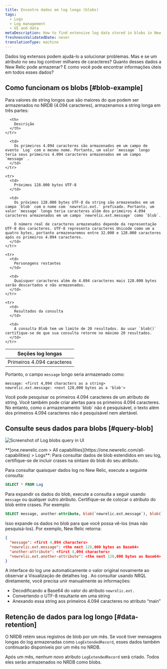 ```yaml
---
title: Encontre dados em log longo (blobs)
tags:
  - Logs
  - Log management
  - UI and data
metaDescription: How to find extensive log data stored in blobs in New Relic.
freshnessValidatedDate: never
translationType: machine
---
```



Dados log extensos podem ajudá-lo a solucionar problemas. Mas e se um atributo no seu log contiver milhares de caracteres? Quanto desses dados a New Relic pode armazenar? E como você pode encontrar informações úteis em todos esses dados?

## Como funcionam os blobs [#blob-example]

Para valores de string longos que são maiores do que podem ser armazenados no NRDB (4.094 caracteres), armazenamos a string longa em três partes:

<table>
  <thead>
    <tr>
      <th style={{ width: "200px" }}>
        Seções log longas
      </th>

      <th>
        Descrição
      </th>
    </tr>
  </thead>

  <tbody>
    <tr>
      <td>
        Primeiros 4.094 caracteres
      </td>

      <td>
        Os primeiros 4.094 caracteres são armazenados em um campo de evento `Log` com o mesmo nome. Portanto, um valor `message` longo teria seus primeiros 4.094 caracteres armazenados em um campo `message` .
      </td>
    </tr>

    <tr>
      <td>
        Próximos 128.000 bytes UTF-8
      </td>

      <td>
        Os próximos 128.000 bytes UTF-8 da string são armazenados em um campo `blob` com o nome com `newrelic.ext.` prefixado. Portanto, um valor `message` longo teria caracteres além dos primeiros 4.094 caracteres armazenados em um campo `newrelic.ext.message` como `blob`.

        O número real de caracteres armazenados depende da representação UTF-8 dos caracteres. UTF-8 representa caracteres Unicode como um a quatro bytes, portanto armazenaremos entre 32.000 e 128.000 caracteres após os primeiros 4.094 caracteres.
      </td>
    </tr>

    <tr>
      <td>
        Personagens restantes
      </td>

      <td>
        Quaisquer caracteres além de 4.094 caracteres mais 128.000 bytes serão descartados e não armazenados.
      </td>
    </tr>

    <tr>
      <td>
        Resultados da consulta
      </td>

      <td>
        A consulta Blob tem um limite de 20 resultados. Ao usar `blob()` certifique-se de que sua consulta retorne no máximo 20 resultados.
      </td>
    </tr>
  </tbody>
</table>

Portanto, o campo `message` longo seria armazenado como:

```
message: <first 4,094 characters as a string>
newrelic.ext.message: <next 128,000 bytes as a 'blob'>
```

<Callout variant="tip">
  Você pode pesquisar os primeiros 4.094 caracteres de um atributo de string. Você também pode criar alertas para os primeiros 4.094 caracteres. No entanto, como o armazenamento `blob` não é pesquisável, o texto além dos primeiros 4.094 caracteres não é pesquisável nem alertável.
</Callout>

## Consulte seus dados para blobs [#query-blob]

<img
  title="Query log extended data (blobs)"
  alt="Screenshot of Log blobs query in UI"
  src={logsLogBlobQuery}
/>

<figcaption>
  <DNT>**[one.newrelic.com > All capabilities](https://one.newrelic.com/all-capabilities) > Logs**</DNT>: Para consultar dados de blob estendidos em seu log, certifique-se de incluir crases na sintaxe do blob do seu atributo.
</figcaption>

Para consultar quaisquer dados log no New Relic, execute a seguinte consulta:

```sql
SELECT * FROM Log
```

Para expandir os dados do blob, execute a consulta a seguir usando `message` ou qualquer outro atributo. Certifique-se de colocar o atributo do blob entre crases. Por exemplo:

```sql
SELECT message, another-attribute, blob(`newrelic.ext.message`), blob(`newrelic.ext.another-attribute`) FROM Log
```

Isso expande os dados no blob para que você possa vê-los (mas não pesquisá-los). Por exemplo, New Relic retorna:

```json
{
  "message": <first 4,094 characters>
  "newrelic.ext.message": <the next 128,000 bytes as Base64> 
  "another-attribute": <first 4,094 characters>
  "newrelic.ext.another-attribute": <the next 128,000 bytes as Base64>
}
```

A interface do log une automaticamente o valor original novamente ao observar a Visualização de detalhes log . Ao consultar usando NRQL diretamente, você precisa unir manualmente as informações:

* Decodificando a Base64 do valor do atributo `newrelic.ext.`
* Convertendo o UTF-8 resultante em uma string
* Anexando essa string aos primeiros 4.094 caracteres no atributo “main”

## Retenção de dados para log longo [#data-retention]

O NRDB retém seus registros de blob por um mês. Se você tiver mensagens longas do log armazenadas como `LogExtendedRecord`, esses dados também continuarão disponíveis por um mês no NRDB.

Após um mês, nenhum novo atributo `LogExtendedRecord` será criado. Todos eles serão armazenados no NRDB como blobs.